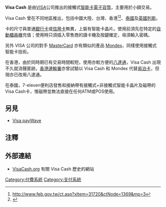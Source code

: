 '''Visa Cash''' 是由[[VISA|VISA]]公司推出的接觸式[[智能卡|智能卡]][[電子貨幣|電子貨幣]]，主要用於小額交易。 
<!-- Unsourced image removed: [[File:VISAcash.jpg|File:VISAcash.jpg]] -->

Visa Cash 曾在不同地區推出，包括中國大陸、台灣、香港<ref>http://www.feb.gov.tw/ct.asp?xItem=31720&ctNode=1369&mp=3{{dead link|date=2017年11月 |bot=InternetArchiveBot |fix-attempted=yes }}</ref><ref>{{cite web |url=http://www.ust.hk/cn/pa/c_pa000504-186.html |title=存档副本 |accessdate=2007-11-22 |deadurl=yes |archiveurl=https://web.archive.org/web/20071025043415/http://www.ust.hk/cn/pa/c_pa000504-186.html |archivedate=2007-10-25 }}</ref>、[[泰國|泰國]]及[[英國|英國]][[列斯|列斯]]。

卡的尺寸與普通[[銀行卡|銀行卡]]或[[信用卡|信用卡]]無異，上裝有智能卡晶片。使用前須先在特定的[[自動櫃員機|自動櫃員機]]充值；使用時只須插入零售商的讀卡機及按鍵確定，毋須輸入密碼。

另外 VISA 公司的對手 [[MasterCard|MasterCard]] 亦有類似的產品 [[Mondex|Mondex]]，同樣使用接觸式智能卡技術。

在香港，由於同時期已有交易時間較短，使用亦較方便的[[八達通|八達通]]，Visa Cash 出現不久就消聲匿跡。[[香港運輸署|香港運輸署]]亦曾試驗以 Visa Cash 和 Mondex 代替[[易泊卡|易泊卡]]，但現亦已改用八達通。

在泰國，7-eleven便利店發售和接納帶有接觸式+非接觸式智能卡晶片及磁帶的Visa Cash卡，惟磁帶並無法直接在任何ATM或POS使用。

== 另見 ==
*[[Visa_payWave|Visa payWave]]

== 注釋 ==
<references />

== 外部連結 ==
*[http://www.visacash.org/ VisaCash.org]{{Wayback|url=http://www.visacash.org/ |date=20061108080914 }} 有關 Visa Cash 歷史的網站

{{Finance-stub}}

[[Category:付費系統|Category:付費系統]]
[[Category:支付系統|Category:支付系統]]